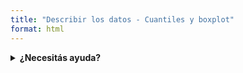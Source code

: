 ```yaml
---
title: "Describir los datos - Cuantiles y boxplot"
format: html
---
```


<details>

<summary><strong>¿Necesitás ayuda?</strong></summary>

![](imgs/2_boxplot.png)

</details>
